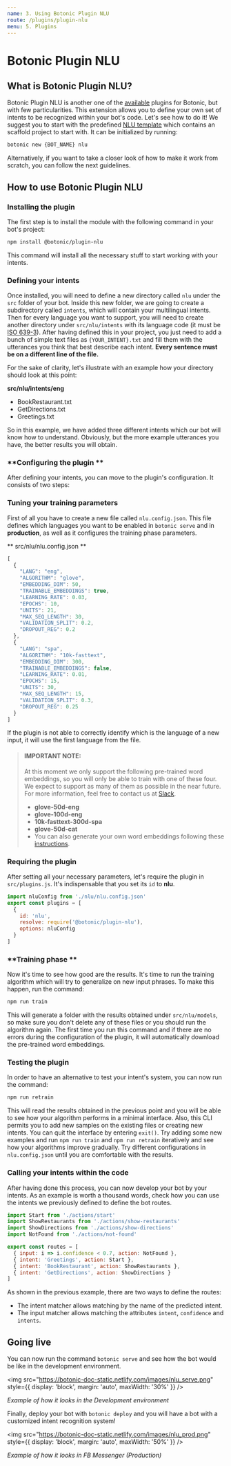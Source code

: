 ```yaml
---
name: 3. Using Botonic Plugin NLU
route: /plugins/plugin-nlu
menu: 5. Plugins
---
```



# **Botonic Plugin NLU**

## **What is Botonic Plugin NLU?**

Botonic Plugin NLU is another one of the [available](https://github.com/hubtype/botonic/tree/master/packages) plugins for Botonic, 
but with few particularities.
This extension allows you to define your own set of intents to be recognized within your bot's code. Let's see how to do it!
We suggest you to start with the predefined [NLU template](https://github.com/hubtype/botonic/tree/master/packages/botonic-cli/templates/nlu)
which contains an scaffold project to start with. It can be initialized by running:

```bash
botonic new {BOT_NAME} nlu
```

Alternatively, if you want to take a closer look of how to make it work from scratch, you can follow the next guidelines.


## **How to use Botonic Plugin NLU**

### **Installing the plugin**

The first step is to install the module with the following command in your bot's project:

```bash
npm install @botonic/plugin-nlu
```

This command will install all the necessary stuff to start working with your intents.


### **Defining your intents**

Once installed, you will need to define a new directory called `nlu` under the `src` folder of your bot. Inside this new folder, 
we are going to create a subdirectory called `intents`, which will contain your multilingual intents. Then for every language you want to support, 
you will need to create another directory under `src/nlu/intents` with its language code (it must be [ISO 639-3](https://iso639-3.sil.org/code_tables/639/data)).
After having defined this in your project, you just need to add a bunch of simple text files as `{YOUR_INTENT}.txt` and fill them with the utterances you think that best describe each intent. **Every sentence must be on a different line of the file.**

For the sake of clarity, let's illustrate with an example how your directory should look at this point:

**src/nlu/intents/eng**
* BookRestaurant.txt
* GetDirections.txt
* Greetings.txt

So in this example, we have added three different intents which our bot will know how to understand. Obviously, 
but the more example utterances you have, the better results you will obtain.

### **Configuring the plugin **
After defining your intents, you can move to the plugin's configuration. It consists of two steps:

### Tuning your training parameters
First of all you have to create a new file called `nlu.config.json`. This file defines which languages you want to be enabled in `botonic serve` and in **production**, 
as well as it configures the training phase parameters.

** src/nlu/nlu.config.json **

```javascript
[
  {
    "LANG": "eng",
    "ALGORITHM": "glove",
    "EMBEDDING_DIM": 50,
    "TRAINABLE_EMBEDDINGS": true,
    "LEARNING_RATE": 0.03,
    "EPOCHS": 10,
    "UNITS": 21,
    "MAX_SEQ_LENGTH": 30,
    "VALIDATION_SPLIT": 0.2,
    "DROPOUT_REG": 0.2
  },
  {
    "LANG": "spa",
    "ALGORITHM": "10k-fasttext",
    "EMBEDDING_DIM": 300,
    "TRAINABLE_EMBEDDINGS": false,
    "LEARNING_RATE": 0.01,
    "EPOCHS": 15,
    "UNITS": 30,
    "MAX_SEQ_LENGTH": 15,
    "VALIDATION_SPLIT": 0.3,
    "DROPOUT_REG": 0.25
  }
]
```

If the plugin is not able to correctly identify which is the language of a new input, it will use the first language from the file.

> #### IMPORTANT NOTE:
> At this moment we only support the following pre-trained word embeddings, so you will only be able to train with one of these four. 
> We expect to support as many of them as possible in the near future. For more information, feel free to contact us at [Slack](http://botonic.slack.com).
> * **glove-50d-eng**
> * **glove-100d-eng**
> * **10k-fasttext-300d-spa**
> * **glove-50d-cat**
> * You can also generate your own word embeddings following these [instructions](https://github.com/hubtype/botonic/scripts).

### Requiring the plugin

After setting all your necessary parameters, let's require the plugin in `src/plugins.js`. It's indispensable that you set its `id` to **nlu**.

```javascript
import nluConfig from './nlu/nlu.config.json'
export const plugins = [
  {
    id: 'nlu',
    resolve: require('@botonic/plugin-nlu'),
    options: nluConfig
  }
]
```

### **Training phase **
Now it's time to see how good are the results. It's time to run the training algorithm which will try to generalize on new input phrases.
To make this happen, run the command:

```bash
npm run train
```

This will generate a folder with the results obtained under `src/nlu/models`, so make sure you don't delete any of these files or you should run the algorithm again.
The first time you run this command and if there are no errors during the configuration of the plugin, it will automatically download the pre-trained word embeddings.

### **Testing the plugin**

In order to have an alternative to test your intent's system, you can now run the command:

```bash
npm run retrain
```

This will read the results obtained in the previous point and you will be able to see how your algorithm performs in a minimal interface. Also, this CLI permits you to 
add new samples on the existing files or creating new intents. You can quit the interface by entering `exit()`.
Try adding some new examples and run `npm run train` and `npm run retrain` iteratively and see how your algorithms improve gradually. 
Try different configurations in `nlu.config.json` until you are comfortable with the results.  

### **Calling your intents within the code**
After having done this process, you can now develop your bot by your intents. As an example is worth a thousand words, check how you 
can use the intents we previously defined to define the bot routes.

```javascript
import Start from './actions/start'
import ShowRestaurants from './actions/show-restaurants'
import ShowDirections from './actions/show-directions'
import NotFound from './actions/not-found'

export const routes = [
  { input: i => i.confidence < 0.7, action: NotFound },
  { intent: 'Greetings', action: Start },
  { intent: 'BookRestaurant', action: ShowRestaurants },
  { intent: 'GetDirections', action: ShowDirections }
]
```

As shown in the previous example, there are two ways to define the routes:
* The intent matcher allows matching by the name of the predicted intent.
* The input matcher allows matching the attributes `intent`, `confidence` and `intents`.

## **Going live**

You can now run the command `botonic serve` and see how the bot would be like in the development environment.

<img
  src="https://botonic-doc-static.netlify.com/images/nlu_serve.png"
  style={{ display: 'block', margin: 'auto', maxWidth: '30%' }}
/>

_Example of how it looks in the Development environment_

Finally, deploy your bot with `botonic deploy` and you will have a bot with a customized intent recognition system!  

<img
  src="https://botonic-doc-static.netlify.com/images/nlu_prod.png"
  style={{ display: 'block', margin: 'auto', maxWidth: '50%' }}
/>

_Example of how it looks in FB Messenger (Production)_


<NextButton title="Botonic Plugin Contentful" href="/plugins/plugin-contentful" />

<PrevButton title="Plugins" href="/plugins/using-plugins" />


